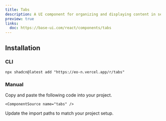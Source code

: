 ```yaml
---
title: Tabs
description: A UI component for organizing and displaying content in separate, switchable panels.
preview: true
links:
  doc: https://base-ui.com/react/components/tabs
---
```


<ComponentTabs name="tabs-demo" />

## Installation

### CLI

```package-install
npx shadcn@latest add "https://eo-n.vercel.app/r/tabs"
```

### Manual

<Steps>
  <Step>
    Copy and paste the following code into your project.

    <ComponentSource name="tabs" />

  </Step>
  
  <Step>Update the import paths to match your project setup.</Step>

</Steps>